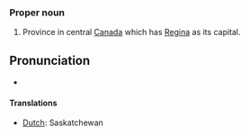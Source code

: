 ===Proper noun===
#Province in central [[Canada]] which has [[Regina]] as its capital.

== Pronunciation  ==
* {{audio|en-ca-Saskatchewan.ogg|Audio (CA)}}

====Translations====
*[[Dutch]]: Saskatchewan